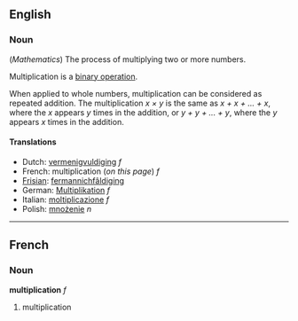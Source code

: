==English==
===Noun===
(''Mathematics'') The process of multiplying two or more numbers.

Multiplication is a [[binary operation]].

When applied to whole numbers, multiplication can be considered as repeated addition.  The multiplication  ''x &times; y''  is the same as  ''x + x + ... + x'',  where the  ''x''  appears  ''y'' times in the addition, or  ''y + y + ... + y'',  where the  ''y''  appears  ''x''  times in the addition.

====Translations====
*Dutch: [[vermenigvuldiging]] ''f''
*French: multiplication (''on this page'') ''f''
*[[Frisian]]: [[fermannichfâldiging]]
*German: [[Multiplikation]] ''f''
*Italian: [[moltiplicazione]] ''f''
*Polish: [[mnożenie]] ''n''

----

==French==
===Noun===
'''multiplication''' ''f''

#multiplication